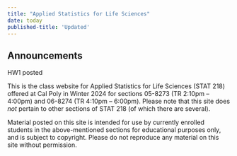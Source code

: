 ```yaml
---
title: "Applied Statistics for Life Sciences"
date: today
published-title: 'Updated'
---
```


::: callout-note
## Announcements

HW1 posted

:::

This is the class website for Applied Statistics for Life Sciences (STAT 218) offered at Cal Poly in Winter 2024 for sections 05-8273 (TR 2:10pm -- 4:00pm) and 06-8274 (TR 4:10pm -- 6:00pm). Please note that this site does *not* pertain to other sections of STAT 218 (of which there are several).

Material posted on this site is intended for use by currently enrolled students in the above-mentioned sections for educational purposes only, and is subject to copyright. Please do not reproduce any material on this site without permission.
